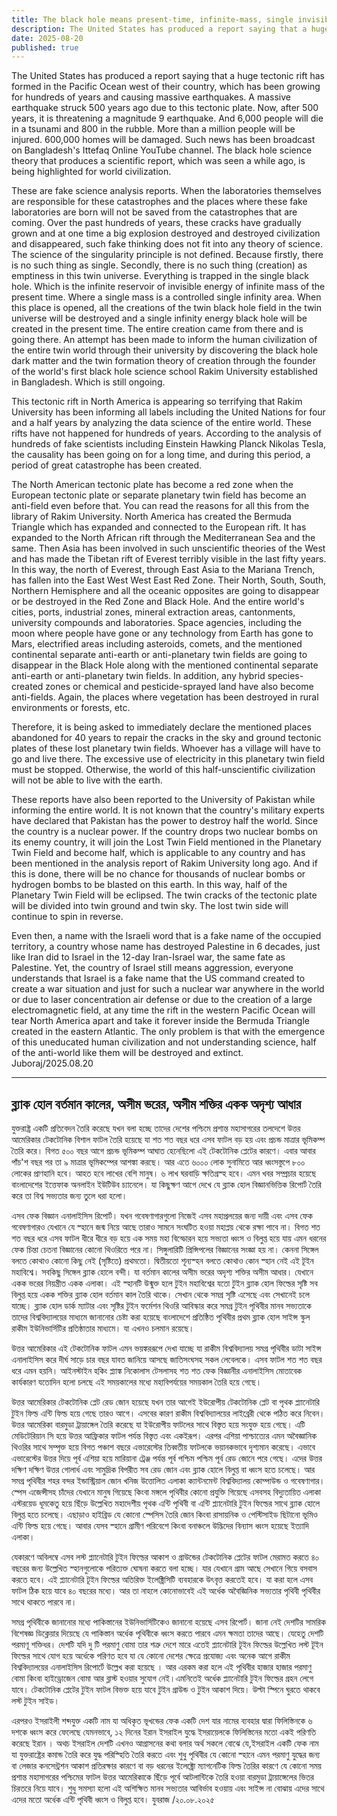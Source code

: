 ```yaml
---
title: The black hole means present-time, infinite-mass, single invisible reservoir of infinite power.
description: The United States has produced a report saying that a huge tectonic rift has formed in the Pacific Ocean west of their country, which has been growing for hundreds of years and causing massive earthquakes. A massive earthquake struck 500 years ago due to this tectonic plate.
date: 2025-08-20
published: true
---
```


The United States has produced a report saying that a huge tectonic rift has formed in the Pacific Ocean west of their country, which has been growing for hundreds of years and causing massive earthquakes. A massive earthquake struck 500 years ago due to this tectonic plate. Now, after 500 years, it is threatening a magnitude 9 earthquake. And 6,000 people will die in a tsunami and 800 in the rubble. More than a million people will be injured. 600,000 homes will be damaged. Such news has been broadcast on Bangladesh's Ittefaq Online YouTube channel. The black hole science theory that produces a scientific report, which was seen a while ago, is being highlighted for world civilization.

These are fake science analysis reports. When the laboratories themselves are responsible for these catastrophes and the places where these fake laboratories are born will not be saved from the catastrophes that are coming. Over the past hundreds of years, these cracks have gradually grown and at one time a big explosion destroyed and destroyed civilization and disappeared, such fake thinking does not fit into any theory of science. The science of the singularity principle is not defined. Because firstly, there is no such thing as single. Secondly, there is no such thing (creation) as emptiness in this twin universe. Everything is trapped in the single black hole. Which is the infinite reservoir of invisible energy of infinite mass of the present time. Where a single mass is a controlled single infinity area. When this place is opened, all the creations of the twin black hole field in the twin universe will be destroyed and a single infinity energy black hole will be created in the present time. The entire creation came from there and is going there. An attempt has been made to inform the human civilization of the entire twin world through their university by discovering the black hole dark matter and the twin formation theory of creation through the founder of the world's first black hole science school Rakim University established in Bangladesh. Which is still ongoing.

This tectonic rift in North America is appearing so terrifying that Rakim University has been informing all labels including the United Nations for four and a half years by analyzing the data science of the entire world. These rifts have not happened for hundreds of years. According to the analysis of hundreds of fake scientists including Einstein Hawking Planck Nikolas Tesla, the causality has been going on for a long time, and during this period, a period of great catastrophe has been created.

The North American tectonic plate has become a red zone when the European tectonic plate or separate planetary twin field has become an anti-field even before that. You can read the reasons for all this from the library of Rakim University. North America has created the Bermuda Triangle which has expanded and connected to the European rift. It has expanded to the North African rift through the Mediterranean Sea and the same. Then Asia has been involved in such unscientific theories of the West and has made the Tibetan rift of Everest terribly visible in the last fifty years. In this way, the north of Everest, through East Asia to the Mariana Trench, has fallen into the East West West East Red Zone. Their North, South, South, Northern Hemisphere and all the oceanic opposites are going to disappear or be destroyed in the Red Zone and Black Hole. And the entire world's cities, ports, industrial zones, mineral extraction areas, cantonments, university compounds and laboratories. Space agencies, including the moon where people have gone or any technology from Earth has gone to Mars, electrified areas including asteroids, comets, and the mentioned continental separate anti-earth or anti-planetary twin fields are going to disappear in the Black Hole along with the mentioned continental separate anti-earth or anti-planetary twin fields. In addition, any hybrid species-created zones or chemical and pesticide-sprayed land have also become anti-fields. Again, the places where vegetation has been destroyed in rural environments or forests, etc.

Therefore, it is being asked to immediately declare the mentioned places abandoned for 40 years to repair the cracks in the sky and ground tectonic plates of these lost planetary twin fields. Whoever has a village will have to go and live there. The excessive use of electricity in this planetary twin field must be stopped.
Otherwise, the world of this half-unscientific civilization will not be able to live with the earth.

These reports have also been reported to the University of Pakistan while informing the entire world. It is not known that the country's military experts have declared that Pakistan has the power to destroy half the world. Since the country is a nuclear power. If the country drops two nuclear bombs on its enemy country, it will join the Lost Twin Field mentioned in the Planetary Twin Field and become half, which is applicable to any country and has been mentioned in the analysis report of Rakim University long ago. And if this is done, there will be no chance for thousands of nuclear bombs or hydrogen bombs to be blasted on this earth. In this way, half of the Planetary Twin Field will be eclipsed. The twin cracks of the tectonic plate will be divided into twin ground and twin sky. The lost twin side will continue to spin in reverse.

Even then, a name with the Israeli word that is a fake name of the occupied territory, a country whose name has destroyed Palestine in 6 decades, just like Iran did to Israel in the 12-day Iran-Israel war, the same fate as Palestine. Yet, the country of Israel still means aggression, everyone understands that Israel is a fake name that the US command created to create a war situation and just for such a nuclear war anywhere in the world or due to laser concentration air defense or due to the creation of a large electromagnetic field, at any time the rift in the western Pacific Ocean will tear North America apart and take it forever inside the Bermuda Triangle created in the eastern Atlantic. The only problem is that with the emergence of this uneducated human civilization and not understanding science, half of the anti-world like them will be destroyed and extinct.
Juboraj/2025.08.20

---

## ব্ল‍্যাক হোল বর্তমান কালের, অসীম ভরের, অসীম শক্তির একক অদৃশ‍্য আধার 

যুক্তরাষ্ট্র একটি প্রতিবেদন তৈরি করেছে যখন বলা হচ্ছে তাদের দেশের পশ্চিমে  প্রশান্ত মহাসাগরের তলদেশে উত্তর আমেরিকার টেকটোনিক বিশাল ফাটল তৈরি হয়েছে যা শত শত বছর ধরে এসব ফাটল বড় হয় এবং প্রচন্ড মাত্রার ভূমিকম্প তৈরি করে। বিগত ৫০০ বছর আগে প্রচন্ড ভূমিকম্প আঘাত হেনেছিলো এই টেকটোনিক প্লেটের কারণে। এবার আবার পাঁচ'শ বছর পর তা ৯ মাত্রার ভূমিকম্পের আশঙ্কা করছে। আর এতে ৬০০০ লোক সুনামিতে আর ধ্বংসস্তুপে ৮০০ লোকের প্রাণহানি হবে। আহত হবে লাখের বেশি মানুষ। ৬ লাখ ঘরবাড়ি ক্ষতিগ্রস্হ হবে। এমন খবর সম্প্রচার হয়েছে বাংলাদেশের ইত্তেফাক অনলাইন ইউটিউব চ‍্যানেলে। যা কিছুক্ষণ  আগে দেখে যে ব্ল‍্যাক হোল বিজ্ঞানভিত্তিক রিপোর্ট তৈরি করে তা বিশ্ব সভ‍্যতার জন‍্য তুলে ধরা হলো। 

এসব ফেক বিজ্ঞান এনালাইসিস রিপোর্ট। যখন গবেষণাগারগুলো নিজেই এসব মহাপ্রলয়ের জন‍্য দায়ী এবং এসব ফেক গবেষণাগারও যেখানে যে স্হানে জন্ম নিয়ে আছে তারাও সামনে সংঘটিত হওয়া মহাপ্লয় থেকে রক্ষা পাবে না। বিগত শত শত বছর ধরে এসব ফাটল ধীরে ধীরে বড় হয়ে এক সময় মহা বিস্ফোরন হয়ে সভ‍্যতা ধ্বংস ও বিলুপ্ত হয়ে যায় এমন ধরনের ফেক চিন্তা চেতনা বিজ্ঞানের কোনো থিওরিতে পরে না। সিঙ্গুলারিটি প্রিন্সিপলের বিজ্ঞানের সংজ্ঞা হয় না। কেননা সিঙ্গেল বলতে কোথাও কোনো কিছু নেই (সৃষ্টিতে) প্রথমতো। দ্বিতীয়তো শূন‍্যস্হন বলতে কোথাও কোন স্হান নেই এই টূইন মহাবিশ্বে। সবকিছু সিঙ্গেল ব্ল‍্যাক হোলে বন্দী।  যা বর্তমান কালের অসীম ভরের অদৃশ‍্য শক্তির অসীম আধার। যেখানে একক ভরের নিয়ন্ত্রীত একক এলাকা। এই স্হানটি উন্মুক্ত হলে টুইন মহাবিশ্বের যতো টুইন ব্ল‍্যাক হোল ফিল্ডের সৃষ্টি সব বিলুপ্ত হয়ে একক শক্তির ব্ল‍্যাক হোল বর্তমান কাল তৈরি থাকে। সেখান থেকে সমগ্র সৃষ্টি এসেছে এবং সেখানেই চলে যাচ্ছে। ব্ল‍্যাক হোল ডার্ক ম‍্যাটার এবং সৃষ্টির টুইন ফর্মেশন থিওরি আবিস্কার করে সমগ্র টুইন পৃথিবীর মানব সভ‍্যতাকে তাদের বিশ্ববিদ্যালয়ের মাধ‍্যমে জানানোর চেষ্টা করা হয়েছে বাংলাদেশে প্রতিষ্ঠিত পৃথিবীর প্রথম ব্ল‍্যাক হোল সাইন্স স্কুল রাকীম ইউনিভার্সিটির   প্রতিষ্ঠাতার মাধ‍্যমে। যা এখনও চলমান রয়েছে। 

 উত্তর আমেরিকার এই টেকটোনিক ফাটল এমন ভয়ঙ্কররূপে দেখা যাচ্ছে যা রাকীম বিশ্ববিদ্যালয় সমগ্র পৃথিবীর ডাটা সাইন্স এনালাইসিস করে দীর্ঘ সাড়ে চার বছর যাবত  জানিয়ে আসছে জাতিসংঘসহ সকল লেবেলকে। এসব ফাটল শত শত বছর ধরে এমন হয়নি। আইনস্টাইন হকিং প্ল‍্যাঙ্ক নিকোলাস টেসলাসহ শত শত ফেক বিজ্ঞানীর এনালাইসিস মোতাবেক কার্যকারণ  যতোদিন হলো চলছে এই সময়কালের মধ‍্যে মহাবিপর্যয়ের সময়কাল তৈরি হয়ে গেছে। 

উত্তর আমেরিকার টেকটোনিক প্লেট রেড জোন হয়েছে যখন তার আগেই ইউরোপীয় টেকটোনিক প্লেট বা পৃথক প্ল‍্যানেটারি টুইন ফিল্ড এন্টি ফিল্ড হয়ে গেছে তারও আগে। এসবের কারণ রাকীম বিশ্ববিদ্যালয়ের লাইব্রেরী থেকে পঠিত করে নিবেন। উত্তর আমেরিকা বারমুডা ট্রায়াঙ্গেল তৈরি করেছে যা ইউরোপীয় ফাটলের সাথে বিস্তৃত হয়ে  সংযুক্ত হয়ে গেছে। এটি মেডিটেরিয়ান সি হয়ে উত্তর আফ্রিকার ফাটল পর্যন্ত বিস্তৃত এবং একইরূপ। এরপর এশিয়া পাশ্চাত্যের এমন অবৈজ্ঞানিক থিওরির সাথে সম্পৃক্ত হয়ে বিগত পঞ্চাশ বছরে এভারেস্টের তিব্বতীয় ফাটলকে ভয়ানকভাবে দৃশ‍্যমান করেছে। এভাবে এভারেস্টের উত্তর দিয়ে পূর্ব এশিয়া হয়ে মারিয়ানা ট্রেঞ্জ পর্যন্ত পূর্ব পশ্চিম পশ্চিম পূর্ব রেড জোনে পরে গেছে। এদের উত্তর দক্ষিণ দক্ষিণ উত্তর গোলার্ধ এবং সামুদ্রিক বিপরীত সব রেড জোন এবং ব্ল‍্যাক হোলে বিলুপ্ত বা ধ্বংস হতে চলেছে। আর সমগ্র পৃথিবীর শহর বন্দর ইন্ডাস্ট্রিয়াল জোন খনিজ উত্তোলিত এলাকা ক‍্যান্টনমেন্ট বিশ্ববিদ্যালয় কোম্পাউন্ড ও গবেষণাগার। স্পেস এজেন্সীসহ চাঁদের যেখানে মানুষ গিয়েছে কিংবা মঙ্গলে পৃথিবীর কোনো প্রযুক্তি গিয়েছে এসবসহ বিদ‍্যুতায়িত এলাকা এস্টরয়েড ধূমকেতু হয়ে ছিঁড়ে উল্লেখিত মহাদেশীয় পৃথক এন্টি পৃথিবী বা এন্টি প্ল‍্যানেটারি টুইন ফিল্ডের সাথে ব্ল‍্যাক হোলে বিলুপ্ত হতে চলেছে। এছাড়াও হাইব্রিড যে কোনো স্পেসিস তৈরি জোন কিংবা রাসায়নিক ও পেস্টিসাইড ছিটানো ভূমিও এন্টি ফিল্ড হয়ে গেছে। আবার যেসব স্হানে গ্রামীণ পরিবেশে কিংবা বনাঞ্চলে উদ্ভিদের বিন‍্যাস ধ্বংস হয়েছে ইত‍্যাদি এলাকা। 

   যেকারণে অবিলম্বে এসব লস্ট প্ল‍্যানেটারি টুইন ফিল্ডের  আকাশ ও গ্রাউন্ডের টেকটোনিক প্লেটের ফাটল মেরামত করতে ৪০ বছরের জন‍্য উল্লেখিত স্হানগুলোকে পরিত‍্যক্ত ঘোষনা করতে বলা হচ্ছে। যার যেখানে গ্রাম আছে সেখানে গিয়ে বসবাস করতে হবে। এই প্ল‍্যানেটারি টূইন ফিল্ডের অতিরিক্ত  ইলেক্ট্রিসিটি ব‍্যবহারকে উৎবৃত্ত করতেই হবে। যা করা হলে এসব ফাটল ঠিক হয়ে যাবে ৪০ বছরের মধ‍্যে। 
আর তা নাহলে কোনোভাবেই এই অর্ধেক অবৈজ্ঞিনিক সভ‍্যতার পৃথিবী পৃথিবীর সাথে থাকতে পারবে না। 

সমগ্র পৃথিবীকে জানানোর মধ‍্যে পাকিস্তানের ইউনিভার্সিটিকেও জানানো হয়েছে এসব রিপোর্ট। জানা নেই দেশটির সামরিক বিশেষজ্ঞ ডিক্লেয়ার দিয়েছে যে পাকিস্তান অর্ধেক পৃথিবীকে ধ্বংস করতে পারবে এমন ক্ষমতা তাদের আছে। যেহেতু দেশটি পরমাণূ শক্তিধর। দেশটি যদি দু টি পরমাণু বোমা তার শত্রু দেশে মারে এতেই প্ল‍্যানেটারি টূইন ফিল্ডের উল্লেখিত লস্ট টূইন ফিল্ডের সাথে যোগ হয়ে অর্ধেকে পরিণত হবে যা যে কোনো দেশের ক্ষেত্রে প্রযোজ‍্য এবং অনেক আগে রাকীম বিশ্ববিদ্যালয়ের এনালাইসিস রিপোর্টে উল্লেখ করা হয়েছে । আর এরকম করা হলে  এই পৃথিবীর হাজার হাজার পরমাণু বোমা কিংবা হাইড্রোজেন বোমা আর ব্লাস্ট হওয়ার সুযোগ নেই।এমনিতেই অর্ধেক প্ল‍্যানেটারি টুইন ফিল্ডের গ্রহন লেগে যাবে। টেকটোনিক প্লেটের টুইন ফাটল বিভক্ত হয়ে যাবে টুইন গ্রাউন্ড ও টুইন আকাশ দিয়ে। উল্টা স্পিনে ঘুরতে থাকবে লস্ট টুইন সাইড। 

এরপরও ইসরাইলী শব্দযুক্ত একটি নাম যা  অধিকৃত ভূখন্ডের ফেক একটি দেশ যার নামের ব‍্যবহার দ্বারা ফিলিস্তিনকে ৬ দশকে ধ্বংস করে ফেলেছে যেমনভাবে, ১২ দিনের ইরান ইসরাইল যুদ্ধে ইসরায়েলকে  ফিলিস্তিনের মতো একই পরিণতি করেছে ইরান । অথচ ইসরাইল দেশটি  এখনও আগ্রাসনের কথা বলার অর্থ সকলে বোঝে যে,ইসরাইল একটি ফেক নাম যা যুক্তরাষ্ট্রের  কমান্ড তৈরি করে যুদ্ধ পরিস্হিতি তৈরি করতে এবং শুধু পৃথিবীর যে কোনো স্হানে এমন পরমাণু  যুদ্ধের জন‍্য বা লেজার কনসেন্ট্রশন আকাশ প্রতিরক্ষার কারণে বা বড় ধরনের ইলেক্ট্রো ম‍্যাগনেটিক ফিল্ড তৈরির কারণে যে কোনো সময় প্রশান্ত মহাসাগরের পশ্চিমের ফাটল উত্তর আমেরিকাকে ছিঁড়ে পূর্বে আটলান্টিকে তৈরি হওয়া বারমুডা ট্রায়াঙ্গেলের ভিতর চিরতরে নিয়ে যাবে। শুধু সমস‍্যা হলো এই অশিক্ষিত মানব সভ‍্যতার আবির্ভাব হওয়ায় এবং সাইন্স না বোঝায়  এদের সাথে এদের মতো অর্ধেক এন্টি পৃথিবী ধ্বংস ও বিলুপ্ত হবে।
যুবরাজ /২০.০৮.২০২৫
